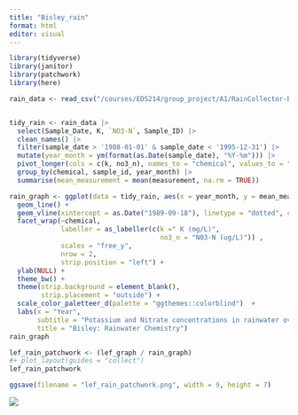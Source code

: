 ```yaml
---
title: "Bisley_rain"
format: html
editor: visual
---
```


```r
library(tidyverse)
library(janitor)
library(patchwork)
library(here)
```

```r

rain_data <- read_csv("/courses/EDS214/group_project/A1/RainCollector-Bisley2.csv") 
```

```r

```

```r
tidy_rain <- rain_data |>
  select(Sample_Date, K, `NO3-N`, Sample_ID) |> 
  clean_names() |> 
  filter(sample_date > '1988-01-01' & sample_date < '1995-12-31') |>  
  mutate(year_month = ym(format(as.Date(sample_date), "%Y-%m"))) |> 
  pivot_longer(cols = c(k, no3_n), names_to = "chemical", values_to = "measurement") |>  
  group_by(chemical, sample_id, year_month) |> 
  summarise(mean_measurement = mean(measurement, na.rm = TRUE))
```

```r
rain_graph <- ggplot(data = tidy_rain, aes(x = year_month, y = mean_measurement)) +
  geom_line() +
  geom_vline(xintercept = as.Date("1989-09-18"), linetype = "dotted", color = "black") +
  facet_wrap(~chemical,
             labeller = as_labeller(c(k =" K (mg/L)",
                                      no3_n = "N03-N (ug/L)")) ,
             scales = "free_y", 
             nrow = 2,
             strip.position = "left") +
  ylab(NULL) +
  theme_bw() +
  theme(strip.background = element_blank(),
        strip.placement = "outside") +
  scale_color_paletteer_d(palette = "ggthemes::colorblind")  +
  labs(x = "Year", 
       subtitle = "Potassium and Nitrate concentrations in rainwater over time", 
       title = "Bisley: Rainwater Chemistry")
rain_graph

```

```r
lef_rain_patchwork <- (lef_graph / rain_graph)
#+ plot_layout(guides = "collect")
lef_rain_patchwork

ggsave(filename = "lef_rain_patchwork.png", width = 9, height = 7)
```

![](https://taylor.bren.ucsb.edu/s/19b47d4ef18d135774478/chunk_output/F3E83E8135774478/2DAEBEAC/c3ymoorq5rm76/000056.png)
